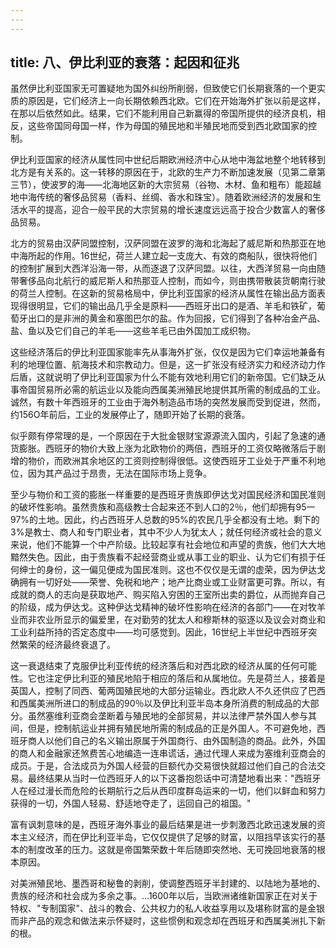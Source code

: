 ```yaml
---
---
---
```

title: 八、伊比利亚的衰落：起因和征兆
---



虽然伊比利亚国家无可置疑地为国外纠纷所削弱，但致使它们长期衰落的一个更实质的原因是，它们经济上一向长期依赖西北欧。它们在开始海外扩张以前是这样，在那以后依然如此。结果，它们不能利用自己新赢得的帝国所提供的经济良机，相反，这些帝国同母国一样，作为母国的殖民地和半殖民地而受到西北欧国家的控制。

伊比利亚国家的经济从属性同中世纪后期欧洲经济中心从地中海盆地整个地转移到北方是有关系的。这一转移的原因在于，北欧的生产力不断加速发展（见第二章第三节），使波罗的海——北海地区新的大宗贸易（谷物、木材、鱼和粗布）能超越地中海传统的奢侈品贸易（香料、丝绸、香水和珠宝）。随着欧洲经济的发展和生活水平的提高，迎合一般平民的大宗贸易的增长速度远远高于投合少数富人的奢侈品贸易。

北方的贸易由汉萨同盟控制，汉萨同盟在波罗的海和北海起了威尼斯和热那亚在地中海所起的作用。16世纪，荷兰人建立起一支庞大、有效的商船队，很快将他们的控制扩展到大西洋沿海一带，从而逐退了汉萨同盟。以往，大西洋贸易一向由随带奢侈品向北航行的威尼斯人和热那亚人控制，而如今，则由携带散装货朝南行驶的荷兰人控制。在这新的贸易格局中，伊比利亚国家的经济从属性在输出品方面表现得很明显，它们的输出品几乎全是原料——西班牙出口的是酒、羊毛和铁矿，葡萄牙出口的是非洲的黄金和塞图巴尔的盐。作为回报，它们得到了各种冶金产品、盐、鱼以及它们自己的羊毛——这些羊毛已由外国加工成织物。

这些经济落后的伊比利亚国家能率先从事海外扩张，仅仅是因为它们幸运地兼备有利的地理位置、航海技术和宗教动力。但是，这一扩张没有经济实力和经济动力作后盾，这就说明了伊比利亚国家为什么不能有效地利用它们的新帝国。它们缺乏从事帝国贸易所必需的航运业以及能向西属美洲殖民地提供其所需的制成品的工业。诚然，有数十年西班牙的工业由于海外制造品市场的突然发展而受到促进，然而，约156O年前后，工业的发展停止了，随即开始了长期的衰落。

似乎颇有停常理的是，一个原因在于大批金银财宝源源流入国内，引起了急速的通货膨胀。西班牙的物价大致上涨为北欧物价的两倍，西班牙的工资仅略微落后于剧增的物价，而欧洲其余地区的工资则控制得很低。这使西班牙工业处于严重不利地位，因为其产品过于昂贵，无法在国际市场上竞争。

至少与物价和工资的膨胀一样重要的是西班牙贵族即伊达戈对国民经济和国民准则的破坏性影响。虽然贵族和高级教士合起来还不到人口的2％，他们却拥有95一97%的土地。因此，约占西班牙人总数的95%的农民几乎全都没有土地。剩下的3%是教士、商人和专门职业者，其中不少人为犹太人；就任何经济或社会的意义来说，他们不能算一个中产阶级。比较起享有社会地位和声望的贵族，他们大大地黯然失色。因此，由于贵族看不起经营商业或从事工业的职业、认为它们有损于任何绅士的身份，这一偏见便成为国民准则。这也不仅仅是无谓的虚荣，因为伊达戈确拥有一切好处——荣誉、免税和地产；地产比商业或工业财富更可靠。所以，有成就的商人的志向是获取地产、购买陷入穷困的王室所出卖的爵位，从而抛弃自己的阶级，成为伊达戈。这种伊达戈精神的破坏性影响在经济的各部门——在对牧羊业而非农业所显示的偏爱里，在对勤劳的犹太人和穆斯林的驱逐以及议会对商业和工业利益所持的否定态度中——均可感觉到。因此，16世纪上半世纪中西班牙突然繁荣的经济最终衰退了。

这一衰退结束了克服伊比利亚传统的经济落后和对西北欧的经济从属的任何可能性。它也注定伊比利亚的殖民地陷于相应的落后和从属地位。先是荷兰人，接着是英国人，控制了同西、葡两国殖民地的大部分运输业。西北欧人不久还供应了巴西和西属美洲所进口的制成品的90％以及伊比利亚半岛本身所消费的制成品的大部分。虽然塞维利亚商会垄断着与殖民地的全部贸易，并以法律严禁外国人参与其间，但是，控制航运业并拥有殖民地所需的制成品的正是外国人。不可避免地，西班牙商人以他们自己的名义输出原属于外国商行、由外国制造的商品。此外，外国的商人和金融家还煞费苦心地编造一连串谎话，通过代理人来成为塞维利亚商会的成员。于是，合法成员为外国人经营的巨额代办交易很快就超过他们自己的合法交易。最终结果从当时一位西班牙人的以下这番抱怨话中可清楚地看出来："西班牙人在经过漫长而危险的长期航行之后从西印度群岛运来的一切，他们以鲜血和努力获得的一切，外国人轻易、舒适地夺走了，运回自己的祖国。"

富有讽刺意味的是，西班牙海外事业的最后结果是进一步刺激西北欧迅速发展的资本主义经济，而在伊比利亚半岛，它仅仅提供了足够的财富，以阻挡早该实行的基本的制度改革的压力。这就是帝国繁荣数十年后随即突然地、无可挽回地衰落的根本原因。

对美洲殖民地、墨西哥和秘鲁的剥削，使调整西班牙半封建的、以陆地为基地的、贵族的经济和社会成为多余之事。…1600年以后，当欧洲诸维新国家正在对关于特权、"专制国家"、战斗的教会、公共权力的私人收益享用以及堪称财富的是金银而非产品的观念和做法来示怀疑时，这些惯例和观念却在西班牙和西属美洲扎下新的根。